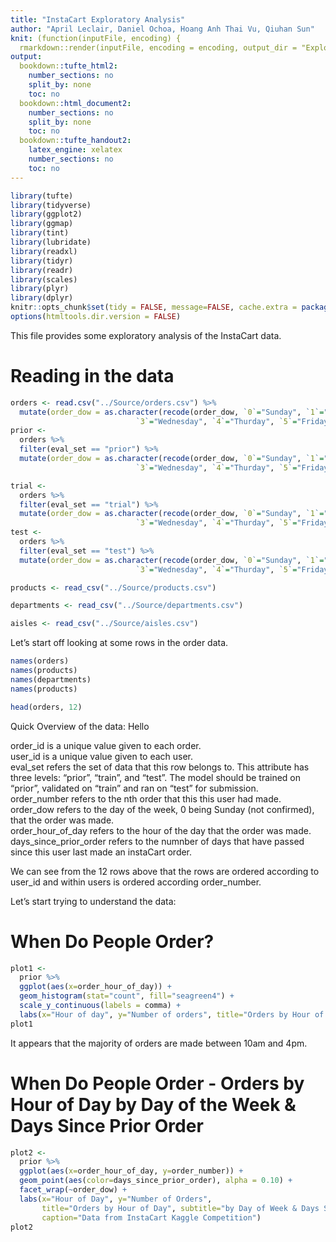 ```yaml
---
title: "InstaCart Exploratory Analysis"
author: "April Leclair, Daniel Ochoa, Hoang Anh Thai Vu, Qiuhan Sun"
knit: (function(inputFile, encoding) {
  rmarkdown::render(inputFile, encoding = encoding, output_dir = "ExploratoryAnalysis_HTML_Output") })
output:
  bookdown::tufte_html2:
    number_sections: no
    split_by: none
    toc: no
  bookdown::html_document2:
    number_sections: no
    split_by: none
    toc: no
  bookdown::tufte_handout2:
    latex_engine: xelatex
    number_sections: no
    toc: no
---
```



```r
library(tufte)
library(tidyverse)
library(ggplot2)
library(ggmap)
library(tint)
library(lubridate)
library(readxl)
library(tidyr)
library(readr)
library(scales)
library(plyr)
library(dplyr)
knitr::opts_chunk$set(tidy = FALSE, message=FALSE, cache.extra = packageVersion('tufte'))
options(htmltools.dir.version = FALSE)
```

This file provides some exploratory analysis of the InstaCart data.

# Reading in the data

```r
orders <- read.csv("../Source/orders.csv") %>%
  mutate(order_dow = as.character(recode(order_dow, `0`="Sunday", `1`="Monday", `2`="Tuesday",
                            `3`="Wednesday", `4`="Thurday", `5`="Friday", `6`="Saturday")))
prior <- 
  orders %>%
  filter(eval_set == "prior") %>%
  mutate(order_dow = as.character(recode(order_dow, `0`="Sunday", `1`="Monday", `2`="Tuesday",
                            `3`="Wednesday", `4`="Thurday", `5`="Friday", `6`="Saturday")))

trial <- 
  orders %>%
  filter(eval_set == "trial") %>%
  mutate(order_dow = as.character(recode(order_dow, `0`="Sunday", `1`="Monday", `2`="Tuesday",
                            `3`="Wednesday", `4`="Thurday", `5`="Friday", `6`="Saturday")))
test <- 
  orders %>%
  filter(eval_set == "test") %>%
  mutate(order_dow = as.character(recode(order_dow, `0`="Sunday", `1`="Monday", `2`="Tuesday",
                            `3`="Wednesday", `4`="Thurday", `5`="Friday", `6`="Saturday")))

products <- read_csv("../Source/products.csv")

departments <- read_csv("../Source/departments.csv")

aisles <- read_csv("../Source/aisles.csv")
```

Let's start off looking at some rows in the order data.
```r
names(orders)
names(products)
names(departments)
names(products)

head(orders, 12)
```

Quick Overview of the data: Hello

order_id is a unique value given to each order.  
user_id is a unique value given to each user.  
eval_set refers the set of data that this row belongs to. This attribute has three levels: "prior", "train", and "test". The model should be trained on "prior", validated on "train" and ran on "test" for submission.  
order_number refers to the nth order that this this user had made.  
order_dow refers to the day of the week, 0 being Sunday (not confirmed), that the order was made.  
order_hour_of_day refers to the hour of the day that the order was made.  
days_since_prior_order refers to the numnber of days that have passed since this user last made an instaCart order.  

We can see from the 12 rows above that the rows are ordered according to user_id and within users is ordered according order_number. 

Let's start trying to understand the data:

# When Do People Order?

```r
plot1 <- 
  prior %>%
  ggplot(aes(x=order_hour_of_day)) + 
  geom_histogram(stat="count", fill="seagreen4") + 
  scale_y_continuous(labels = comma) + 
  labs(x="Hour of day", y="Number of orders", title="Orders by Hour of Day")
plot1
```
It appears that the majority of orders are made between 10am and 4pm.


# When Do People Order - Orders by Hour of Day by Day of the Week & Days Since Prior Order

```r
plot2 <-
  prior %>%
  ggplot(aes(x=order_hour_of_day, y=order_number)) +
  geom_point(aes(color=days_since_prior_order), alpha = 0.10) +
  facet_wrap(~order_dow) +
  labs(x="Hour of Day", y="Number of Orders", 
       title="Orders by Hour of Day", subtitle="by Day of Week & Days Since Prior Order",
       caption="Data from InstaCart Kaggle Competition")
plot2
```


